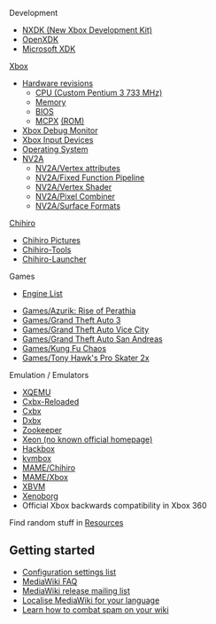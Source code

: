 {{:Main Page/Header}}

Development

* [https://github.com/xqemu/nxdk NXDK (New Xbox Development Kit)]
* [[OpenXDK]]
* [[Microsoft XDK]]

[[Xbox]]

* [[Hardware revisions]]
** [[CPU|CPU (Custom Pentium 3 733 MHz)]]
** [[Memory]]
** [[BIOS]]
** [[MCPX]] [[MCPX ROM|(ROM)]]
* [[Xbox Debug Monitor]]
* [[Xbox Input Devices]]
* [[Operating System]]
* [[NV2A]]
** [[NV2A/Vertex attributes]]
** [[NV2A/Fixed Function Pipeline]]
** [[NV2A/Vertex Shader]]
** [[NV2A/Pixel Combiner]]
** [[NV2A/Surface Formats]]

[http://segaretro.org/Sega_Chihiro Chihiro]

* [[Chihiro Pictures]]
* [[Chihiro-Tools]]
* [[Chihiro-Launcher]]

Games

* [[Engine List]]

* [[Games/Azurik: Rise of Perathia]]
* [[Games/Grand Theft Auto 3]]
* [[Games/Grand Theft Auto Vice City]]
* [[Games/Grand Theft Auto San Andreas]]
* [[Games/Kung Fu Chaos]]
* [[Games/Tony Hawk's Pro Skater 2x]]

Emulation / Emulators

* [[XQEMU]]
* [[Cxbx-Reloaded]]
* [[Cxbx]]
* [http://dxbx-emu.com Dxbx]
* [https://github.com/daeken/Zookeeper Zookeeper]
* [http://www.emulator-zone.com/doc.php/xbox/xeon.html Xeon (no known official homepage)]
* [http://ngemu.com/threads/hackbox.146461/ Hackbox]
* [https://github.com/phire/kvmbox kvmbox]
* [http://mamedev.org/ MAME/Chihiro]
* [http://mamedev.org/ MAME/Xbox]
* [https://github.com/monocasa/xbvm XBVM]
* [http://xenoborg-emu.blogspot.com/ Xenoborg]
* Official Xbox backwards compatibility in Xbox 360


Find random stuff in [[Resources]]

== Getting started ==

* [https://www.mediawiki.org/wiki/Special:MyLanguage/Manual:Configuration_settings Configuration settings list]
* [https://www.mediawiki.org/wiki/Special:MyLanguage/Manual:FAQ MediaWiki FAQ]
* [https://lists.wikimedia.org/mailman/listinfo/mediawiki-announce MediaWiki release mailing list]
* [https://www.mediawiki.org/wiki/Special:MyLanguage/Localisation#Translation_resources Localise MediaWiki for your language]
* [https://www.mediawiki.org/wiki/Special:MyLanguage/Manual:Combating_spam Learn how to combat spam on your wiki]